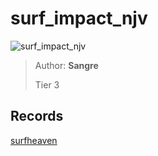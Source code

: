 
# surf_impact_njv

![surf_impact_njv](https://raw.githubusercontent.com/Sayt123/SurfMapPics/Maps-and-bonuses/csgo/surf_impact_njv.jpg)

> Author: **Sangre**
>
> Tier 3

## Records

[surfheaven](https://surfheaven.eu/map/surf_impact_njv)
